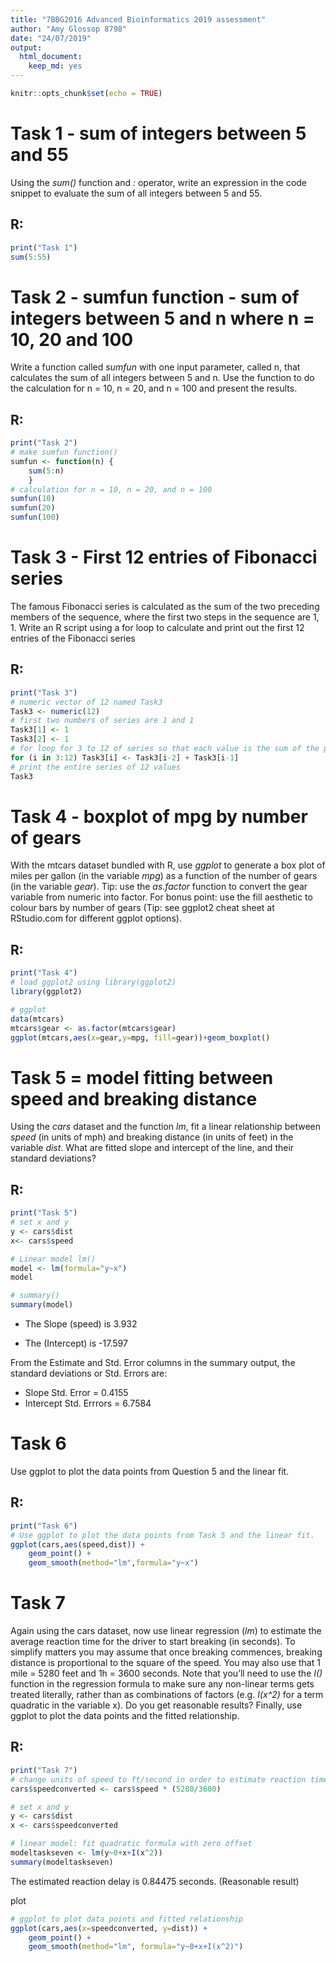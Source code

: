 ---
title: "7BBG2016 Advanced Bioinformatics 2019 assessment"
author: "Amy Glossop 8798"
date: "24/07/2019"
output:
  html_document:
    keep_md: yes
---

```{r setup, include=FALSE}
knitr::opts_chunk$set(echo = TRUE)
```

# Task 1 - sum of integers between 5 and 55
Using the *sum()* function and *:* operator, write an expression in the code snippet to evaluate the sum of all integers between 5 and 55.

## R:
```{r} 
print("Task 1")
sum(5:55)

```

# Task 2 - sumfun function - sum of integers between 5 and n where n = 10, 20 and 100
Write a function called *sumfun* with one input parameter, called n, that calculates the sum of all integers between 5 and n. Use the function to do the calculation for n = 10, n = 20, and n = 100 and present the results.

## R:
```{r}
print("Task 2")
# make sumfun function()
sumfun <- function(n) {
    sum(5:n)
    }
# calculation for n = 10, n = 20, and n = 100
sumfun(10)
sumfun(20)
sumfun(100)
```

# Task 3 - First 12 entries of Fibonacci series
The famous Fibonacci series is calculated as the sum of the two preceding members of the sequence, where the first two steps in the sequence are 1, 1. Write an R script using a for loop to calculate and print out the first 12 entries of the Fibonacci series

## R:
```{r}
print("Task 3")
# numeric vector of 12 named Task3
Task3 <- numeric(12)
# first two numbers of series are 1 and 1
Task3[1] <- 1
Task3[2] <- 1
# for loop for 3 to 12 of series so that each value is the sum of the previous two
for (i in 3:12) Task3[i] <- Task3[i-2] + Task3[i-1]
# print the entire series of 12 values
Task3
```

#  Task 4 - boxplot of mpg by number of gears
With the mtcars dataset bundled with R, use *ggplot* to generate a box plot of miles per gallon (in the variable *mpg*) as a function of the number of gears (in the variable *gear*). Tip: use the *as.factor* function to convert the gear variable from numeric into factor. For bonus point: use the fill aesthetic to colour bars by number of gears (Tip: see ggplot2 cheat sheet at RStudio.com for different ggplot options).

## R:
```{r}
print("Task 4")
# load ggplot2 using library(ggplot2)
library(ggplot2)

# ggplot
data(mtcars)
mtcars$gear <- as.factor(mtcars$gear)
ggplot(mtcars,aes(x=gear,y=mpg, fill=gear))+geom_boxplot()
```

# Task 5 = model fitting between speed and breaking distance
Using the *cars* dataset and the function *lm*, fit a linear relationship between *speed* (in units of mph) and breaking distance (in units of feet) in the variable *dist*. What are fitted slope and intercept of the line, and their standard deviations?

## R:
```{r}
print("Task 5")
# set x and y
y <- cars$dist
x<- cars$speed

# Linear model lm()
model <- lm(formula="y~x")
model

# summary() 
summary(model)
```

- The Slope (speed) is 3.932  

- The (Intercept) is -17.597

From the Estimate and Std. Error columns in the summary output, the standard deviations or Std. Errors are:  

- Slope Std. Error = 0.4155  
- Intercept Std. Errrors = 6.7584


# Task 6
Use ggplot to plot the data points from Question 5 and the linear fit.

## R:
```{r}
print("Task 6")
# Use ggplot to plot the data points from Task 5 and the linear fit.
ggplot(cars,aes(speed,dist)) + 
    geom_point() + 
    geom_smooth(method="lm",formula="y~x")
```

# Task 7
Again using the cars dataset, now use linear regression (*lm*) to estimate the average reaction time for the driver to start breaking (in seconds). To simplify matters you may assume that once breaking commences, breaking distance is proportional to the square of the speed. You may also use that 1 mile = 5280 feet and 1h = 3600 seconds. Note that you'll need to use the *I()* function in the regression formula to make sure any non-linear terms gets treated literally, rather than as combinations of factors (e.g. *I(x^2)* for a term quadratic in the variable x). Do you get reasonable results? Finally, use ggplot to plot the data points and the fitted relationship.

## R:

```{r}
print("Task 7")
# change units of speed to ft/second in order to estimate reaction time in seconds
cars$speedconverted <- cars$speed * (5280/3600)

# set x and y
y <- cars$dist
x <- cars$speedconverted

# linear model: fit quadratic formula with zero offset
modeltaskseven <- lm(y~0+x+I(x^2))
summary(modeltaskseven)
```

The estimated reaction delay is 0.84475 seconds. (Reasonable result)

plot

```{r}

# ggplot to plot data points and fitted relationship
ggplot(cars,aes(x=speedconverted, y=dist)) + 
    geom_point() + 
    geom_smooth(method="lm", formula="y~0+x+I(x^2)")
```


